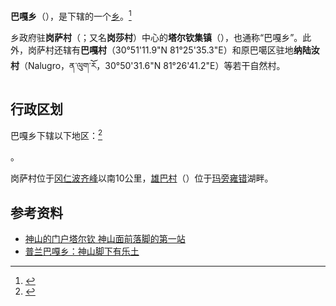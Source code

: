 {{中国乡级行政区
|景观照片文件名 = File:巴嘎中国石油加油站的流浪狗.jpg
|景观照片描述 = 巴嘎中国石油加油站
|汉语拼音 = 
|其他语言 = 
|其他语言名称 = 
|旧称 = 
|地名出处 = 
|位置图文件名 = 
|位置图描述 = 
|自定义图片= 
|建置时间 = 
|政府驻地 = 
|毗邻 = 
|总面积 = 
|总人口 = 
|总人口年份 = 
|户籍人口 = 
|户籍人口年份 = 
|常住人口 = 
|常住人口年份 = 
|人口密度 = 
|GDP = 
|GDP年份 = 
|邮政编码 = 
|电话区号 = 897
|官方网站 = 
|网站名称 = 
|54/25/21/200/000}}
{{expand|time=2017-05-25}}
'''巴嘎乡'''（{{bo|z=བར་ག་ཤང༌།|p=Parga Xang}}），是{{PRC admin/fullname|54/25/21/200/000|3}}下辖的一个[[乡级行政区|乡]]。<ref>{{PRC admin/ref sgc|{{PRC admin/parent|54/25/21/200/000}}}}</ref>

乡政府驻'''岗萨村'''（{{bo|z=གངས་ས་གྲོང་ཚོ།|p=Kangsa Chongco}}；又名'''岗莎村'''）中心的'''塔尔钦集镇'''（{{bo|z=དར་ཆེན།|p=Tarqên}}），也通称“巴嘎乡”。此外，岗萨村还辖有'''巴嘎村'''（30°51'11.9"N 81°25'35.3"E）和原巴噶区驻地'''纳陆汝村'''（Nalugro，ན་ལུག་རོ，30°50'31.6"N 81°26'41.2"E）等若干自然村。
== 行政区划 ==
巴嘎乡下辖以下地区：<ref>{{PRC admin/ref sgc|54/25/21/200/000}}</ref>

{{PRC admin/children|54/25/21/200/000}}。

岗萨村位于[[冈仁波齐峰|冈仁波齐峰]]以南10公里，[[雄巴村|雄巴村]]（{{bo|z=གཞུང་པ་གྲོང་ཚོ།|p=Xungba Chongco}}）位于[[玛旁雍错|玛旁雍错]]湖畔。

== 参考资料 ==

{{reflist}}
*[https://travel.sohu.com/20120111/n331764856.shtml 神山的门户塔尔钦 神山面前落脚的第一站] {{Wayback|url=https://travel.sohu.com/20120111/n331764856.shtml |date=20130808192126 }}
*[http://www.vtibet.cn/ly/jdjq/201509/t20150914_337456.html 普兰巴嘎乡：神山脚下有乐土 ]

{{行政区划小作品}}
{{PRC admin/navcat|54/25/21/200/000}}